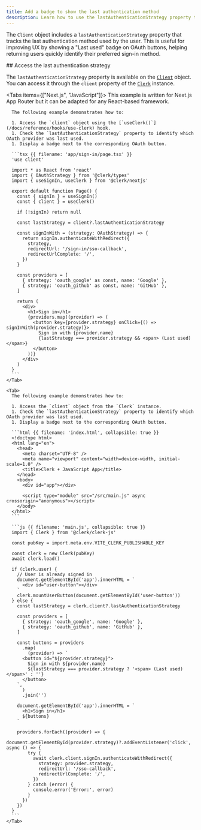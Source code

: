 ```yaml
---
title: Add a badge to show the last authentication method
description: Learn how to use the lastAuthenticationStrategy property to highlight the last used OAuth provider with a badge.
---
```


<Include src="_partials/custom-flows-callout" />

The `Client` object includes a `lastAuthenticationStrategy` property that tracks the last authentication method used by the user. This is useful for improving UX by showing a "Last used" badge on OAuth buttons, helping returning users quickly identify their preferred sign-in method.

<Steps>
  ## Access the last authentication strategy

  The `lastAuthenticationStrategy` property is available on the [`Client`](/docs/reference/javascript/client) object. You can access it through the `client` property of the [`Clerk`](/docs/reference/javascript/clerk) instance.

  <Tabs items={["Next.js", "JavaScript"]}>
    <Tab>
      This example is written for Next.js App Router but it can be adapted for any React-based framework.

      The following example demonstrates how to:

      1. Access the `client` object using the [`useClerk()`](/docs/reference/hooks/use-clerk) hook.
      1. Check the `lastAuthenticationStrategy` property to identify which OAuth provider was last used.
      1. Display a badge next to the corresponding OAuth button.

      ```tsx {{ filename: 'app/sign-in/page.tsx' }}
      'use client'

      import * as React from 'react'
      import { OAuthStrategy } from '@clerk/types'
      import { useSignIn, useClerk } from '@clerk/nextjs'

      export default function Page() {
        const { signIn } = useSignIn()
        const { client } = useClerk()

        if (!signIn) return null

        const lastStrategy = client?.lastAuthenticationStrategy

        const signInWith = (strategy: OAuthStrategy) => {
          return signIn.authenticateWithRedirect({
            strategy,
            redirectUrl: '/sign-in/sso-callback',
            redirectUrlComplete: '/',
          })
        }

        const providers = [
          { strategy: 'oauth_google' as const, name: 'Google' },
          { strategy: 'oauth_github' as const, name: 'GitHub' },
        ]

        return (
          <div>
            <h1>Sign in</h1>
            {providers.map((provider) => (
              <button key={provider.strategy} onClick={() => signInWith(provider.strategy)}>
                Sign in with {provider.name}
                {lastStrategy === provider.strategy && <span> (Last used)</span>}
              </button>
            ))}
          </div>
        )
      }
      ```
    </Tab>

    <Tab>
      The following example demonstrates how to:

      1. Access the `client` object from the `Clerk` instance.
      1. Check the `lastAuthenticationStrategy` property to identify which OAuth provider was last used.
      1. Display a badge next to the corresponding OAuth button.

      ```html {{ filename: 'index.html', collapsible: true }}
      <!doctype html>
      <html lang="en">
        <head>
          <meta charset="UTF-8" />
          <meta name="viewport" content="width=device-width, initial-scale=1.0" />
          <title>Clerk + JavaScript App</title>
        </head>
        <body>
          <div id="app"></div>

          <script type="module" src="/src/main.js" async crossorigin="anonymous"></script>
        </body>
      </html>
      ```

      ```js {{ filename: 'main.js', collapsible: true }}
      import { Clerk } from '@clerk/clerk-js'

      const pubKey = import.meta.env.VITE_CLERK_PUBLISHABLE_KEY

      const clerk = new Clerk(pubKey)
      await clerk.load()

      if (clerk.user) {
        // User is already signed in
        document.getElementById('app').innerHTML = `
          <div id="user-button"></div>
        `
        clerk.mountUserButton(document.getElementById('user-button'))
      } else {
        const lastStrategy = clerk.client?.lastAuthenticationStrategy

        const providers = [
          { strategy: 'oauth_google', name: 'Google' },
          { strategy: 'oauth_github', name: 'GitHub' },
        ]

        const buttons = providers
          .map(
            (provider) => `
          <button id="${provider.strategy}">
            Sign in with ${provider.name}
            ${lastStrategy === provider.strategy ? '<span> (Last used)</span>' : ''}
          </button>
        `,
          )
          .join('')

        document.getElementById('app').innerHTML = `
          <h1>Sign in</h1>
          ${buttons}
        `

        providers.forEach((provider) => {
          document.getElementById(provider.strategy)?.addEventListener('click', async () => {
            try {
              await clerk.client.signIn.authenticateWithRedirect({
                strategy: provider.strategy,
                redirectUrl: '/sso-callback',
                redirectUrlComplete: '/',
              })
            } catch (error) {
              console.error('Error:', error)
            }
          })
        })
      }
      ```
    </Tab>
  </Tabs>
</Steps>

